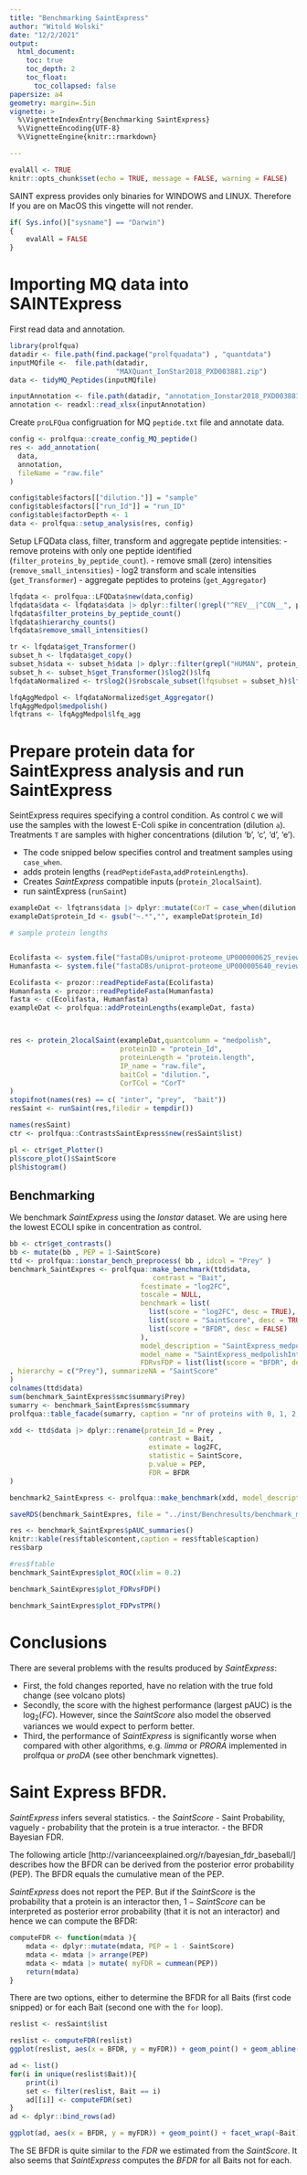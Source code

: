 ```yaml
---
title: "Benchmarking SaintExpress"
author: "Witold Wolski"
date: "12/2/2021"
output: 
  html_document:
    toc: true
    toc_depth: 2
    toc_float:
      toc_collapsed: false
papersize: a4
geometry: margin=.5in
vignette: >
  %\VignetteIndexEntry{Benchmarking SaintExpress} 
  %\VignetteEncoding{UTF-8}
  %\VignetteEngine{knitr::rmarkdown}

---
```




```r
evalAll <- TRUE
knitr::opts_chunk$set(echo = TRUE, message = FALSE, warning = FALSE)
```

SAINT express provides only binaries for WINDOWS and LINUX. Therefore If you are on MacOS this vingette will not render.


```r
if( Sys.info()["sysname"] == "Darwin")
{
    evalAll = FALSE
}
```


# Importing MQ data into SAINTExpress


First read data and annotation.

```r
library(prolfqua)
datadir <- file.path(find.package("prolfquadata") , "quantdata")
inputMQfile <-  file.path(datadir,
                          "MAXQuant_IonStar2018_PXD003881.zip")
data <- tidyMQ_Peptides(inputMQfile)

inputAnnotation <- file.path(datadir, "annotation_Ionstar2018_PXD003881.xlsx")
annotation <- readxl::read_xlsx(inputAnnotation)
```

Create `proLFQua` configruation for MQ `peptide.txt` file and annotate data. 

```r
config <- prolfqua::create_config_MQ_peptide()
res <- add_annotation(
  data,
  annotation,
  fileName = "raw.file"
)

config$table$factors[["dilution."]] = "sample"
config$table$factors[["run_Id"]] = "run_ID"
config$table$factorDepth <- 1
data <- prolfqua::setup_analysis(res, config)
```

Setup LFQData class, filter, transform and aggregate peptide intensities:
- remove proteins with only one peptide identified (`filter_proteins_by_peptide_count`).
- remove small (zero) intensities (`remove_small_intensities`)
- log2 transform and scale intensities (`get_Transformer`)
- aggregate peptides to proteins (`get_Aggregator`)

```r

lfqdata <- prolfqua::LFQData$new(data,config)
lfqdata$data <- lfqdata$data |> dplyr::filter(!grepl("^REV__|^CON__", protein_Id)) 
lfqdata$filter_proteins_by_peptide_count()
lfqdata$hierarchy_counts()
lfqdata$remove_small_intensities()

tr <- lfqdata$get_Transformer()
subset_h <- lfqdata$get_copy()
subset_h$data <- subset_h$data |> dplyr::filter(grepl("HUMAN", protein_Id))
subset_h <- subset_h$get_Transformer()$log2()$lfq
lfqdataNormalized <- tr$log2()$robscale_subset(lfqsubset = subset_h)$lfq

lfqAggMedpol <- lfqdataNormalized$get_Aggregator()
lfqAggMedpol$medpolish()
lfqtrans <- lfqAggMedpol$lfq_agg
```

# Prepare protein data for SaintExpress analysis and run SaintExpress

SeintExpress requires specifying a control condition.  As control `C` we will use the samples with the lowest E-Coli spike in concentration (dilution `a`). Treatments `T` are samples with higher concentrations (dilution 'b', 'c', 'd', 'e').

- The code snipped below specifies control and treatment samples using `case_when`.
- adds protein lengths (`readPeptideFasta`,`addProteinLengths`).
- Creates _SaintExpress_ compatible inputs (`protein_2localSaint`).
- run saintExpress (`runSaint`)


```r

exampleDat <- lfqtrans$data |> dplyr::mutate(CorT = case_when(dilution. == "a" ~ "C", TRUE ~ "T"))
exampleDat$protein_Id <- gsub("~.*","", exampleDat$protein_Id)

# sample protein lengths


Ecolifasta <- system.file("fastaDBs/uniprot-proteome_UP000000625_reviewed_yes.fasta.gz",package = "prolfquadata")
Humanfasta <- system.file("fastaDBs/uniprot-proteome_UP000005640_reviewed_yes.fasta.gz",package = "prolfquadata")

Ecolifasta <- prozor::readPeptideFasta(Ecolifasta)
Humanfasta <- prozor::readPeptideFasta(Humanfasta)
fasta <- c(Ecolifasta, Humanfasta)
exampleDat <- prolfqua::addProteinLengths(exampleDat, fasta)



res <- protein_2localSaint(exampleDat,quantcolumn = "medpolish",
                           proteinID = "protein_Id",
                           proteinLength = "protein.length",
                           IP_name = "raw.file",
                           baitCol = "dilution.",
                           CorTCol = "CorT"
)
stopifnot(names(res) == c( "inter", "prey",  "bait"))
resSaint <- runSaint(res,filedir = tempdir())

names(resSaint)
ctr <- prolfqua::ContrastsSaintExpress$new(resSaint$list)

```



```r
pl <- ctr$get_Plotter()
pl$score_plot()$SaintScore
pl$histogram()

```


## Benchmarking

We benchmark _SaintExpress_ using the _Ionstar_ dataset. We are using here the lowest ECOLI spike in concentration as control.

```r
bb <- ctr$get_contrasts()
bb <- mutate(bb , PEP = 1-SaintScore)
ttd <- prolfqua::ionstar_bench_preprocess( bb , idcol = "Prey" )
benchmark_SaintExpres <- prolfqua::make_benchmark(ttd$data,
                                   contrast = "Bait",
                                fcestimate = "log2FC",
                                toscale = NULL,
                                benchmark = list(
                                  list(score = "log2FC", desc = TRUE),    
                                  list(score = "SaintScore", desc = TRUE),
                                  list(score = "BFDR", desc = FALSE)
                                ),  
                                model_description = "SaintExpress_medpolishInt",
                                model_name = "SaintExpress_medpolishInt",
                                FDRvsFDP = list(list(score = "BFDR", desc = FALSE))
, hierarchy = c("Prey"), summarizeNA = "SaintScore"
)
colnames(ttd$data)
sum(benchmark_SaintExpres$smc$summary$Prey)
sumarry <- benchmark_SaintExpres$smc$summary
prolfqua::table_facade(sumarry, caption = "nr of proteins with 0, 1, 2, 3 missing contrasts.")

```


```r
xdd <- ttd$data |> dplyr::rename(protein_Id = Prey ,
                                  contrast = Bait,
                                  estimate = log2FC,
                                  statistic = SaintScore,
                                  p.value = PEP,
                                  FDR = BFDR  
)

benchmark2_SaintExpress <- prolfqua::make_benchmark(xdd, model_description = "SaintExpress_medpolishInt", model_name = "proDA")
```

```r
saveRDS(benchmark_SaintExpres, file = "../inst/Benchresults/benchmark_medpolish_SaintExpress.RDS")

```

```r
res <- benchmark_SaintExpres$pAUC_summaries()
knitr::kable(res$ftable$content,caption = res$ftable$caption)
res$barp
```

```r
#res$ftable
benchmark_SaintExpres$plot_ROC(xlim = 0.2)
```

```r
benchmark_SaintExpres$plot_FDRvsFDP()
```

```r
benchmark_SaintExpres$plot_FDPvsTPR()
```

# Conclusions

There are several problems with the results produced by _SaintExpress_:

- First, the fold changes reported, have no relation with the true fold change (see volcano plots)
- Secondly, the score with the highest performance (largest pAUC) is the $\log_2(FC)$. However, since the _SaintScore_ also model the observed variances we would expect to perform better.
- Third, the performance of _SaintExpress_  is significantly worse when compared with other algorithms, e.g. _limma_ or _PRORA_ implemented in prolfqua or _proDA_ (see other benchmark vignettes).


# Saint Express BFDR.

_SaintExpress_ infers several statistics.
- the _SaintScore_ - Saint Probability, vaguely - probability that the protein is a true interactor.
- the BFDR Bayesian FDR.



The following article [http://varianceexplained.org/r/bayesian_fdr_baseball/] describes how the BFDR can be derived from the posterior error probability (PEP).
The BFDR equals the cumulative mean of the PEP.

_SaintExpress_ does not report the PEP. But if the _SaintScore_ is the probability that a protein is an interactor then, $1 - SaintScore$ can be interpreted as posterior error probability (that it is not an interactor) and hence we can compute the BFDR:

```r
computeFDR <- function(mdata ){
    mdata <- dplyr::mutate(mdata, PEP = 1 - SaintScore)
    mdata <- mdata |> arrange(PEP)
    mdata <- mdata |> mutate( myFDR = cummean(PEP))
    return(mdata)
}

```

There are two options, either to determine the BFDR for all Baits (first code snipped) or for each Bait (second one with the `for` loop).

```r
reslist <- resSaint$list

reslist <- computeFDR(reslist)
ggplot(reslist, aes(x = BFDR, y = myFDR)) + geom_point() + geom_abline(slope = 1,color = "red")
```


```r
ad <- list()
for(i in unique(reslist$Bait)){
    print(i)
    set <- filter(reslist, Bait == i)
    ad[[i]] <- computeFDR(set)
}
ad <- dplyr::bind_rows(ad)

ggplot(ad, aes(x = BFDR, y = myFDR)) + geom_point() + facet_wrap(~Bait) + ggplot2::geom_abline(slope = 1,colour = 2)
```

The SE BFDR is quite similar to the _FDR_ we estimated from the _SaintScore_. It also seems that _SaintExpress_ computes the _BFDR_ for all Baits not for each.
